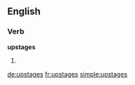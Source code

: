 ==English==

===Verb===
'''upstages'''

# {{en-third-person singular of|upstage}}

[[de:upstages]]
[[fr:upstages]]
[[simple:upstages]]